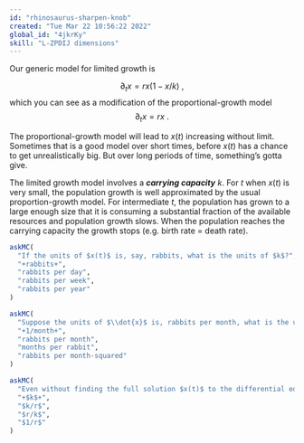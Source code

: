 ```yaml
---
id: "rhinosaurus-sharpen-knob"
created: "Tue Mar 22 10:56:22 2022"
global_id: "4jkrKy"
skill: "L-ZPDIJ dimensions"
---
```



Our generic model for limited growth is

$$\partial_t x = r x (1-x/k)\ ,$$
which you can see as a modification of the proportional-growth model $$\partial_t x = r x\ .$$

The proportional-growth model will lead to $x(t)$ increasing without limit. Sometimes that is  a good model over short times, before $x(t)$ has a chance to get unrealistically big. But over long periods of time, something's gotta give. 

The limited growth model involves a ***carrying capacity*** $k$. For $t$ when $x(t)$ is very small, the population growth is well approximated by the usual proportion-growth model.  For intermediate $t$, the population has grown to a large enough size that it is consuming a substantial fraction of the available resources and population growth slows. When the population reaches the carrying capacity the growth stops (e.g. birth rate = death rate). 

```r
askMC(
  "If the units of $x(t)$ is, say, rabbits, what is the units of $k$?",
  "+rabbits+",
  "rabbits per day",
  "rabbits per week",
  "rabbits per year"
)
```

```r
askMC(
  "Suppose the units of $\\dot{x}$ is, rabbits per month, what is the units of $r$?",
  "+1/month+",
  "rabbits per month",
  "months per rabbit",
  "rabbits per month-squared"
)
```

```r
askMC(
  "Even without finding the full solution $x(t)$ to the differential equation, you can figure out how big the population will be when growth falls to zero. How big?",
  "+$k$+",
  "$k/r$",
  "$r/k$",
  "$1/r$"
)
```
